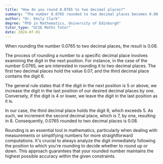 ```yaml
---
title: "How do you round 0.0765 to two decimal places?"
summary: "The number 0.0765 rounded to two decimal places becomes 0.08."
author: "Dr. Emily Clark"
degree: "PhD in Mathematics, University of Edinburgh"
tutor_type: "GCSE Maths Tutor"
date: 2024-07-01
---
```


When rounding the number $0.0765$ to two decimal places, the result is $0.08$.

The process of rounding a number to a specific decimal place involves examining the digit in the next position. For instance, in the case of the number $0.0765$, we are interested in rounding it to two decimal places. The first two decimal places hold the value $0.07$, and the third decimal place contains the digit $6$. 

The general rule states that if the digit in the next position is $5$ or above, we increase the digit in the last position of our desired decimal places by one. Conversely, if the digit is $4$ or lower, we leave the digit in the last position as it is.

In our case, the third decimal place holds the digit $6$, which exceeds $5$. As such, we increment the second decimal place, which is $7$, by one, resulting in $8$. Consequently, $0.0765$ rounded to two decimal places is $0.08$.

Rounding is an essential tool in mathematics, particularly when dealing with measurements or simplifying numbers for more straightforward computations. It's crucial to always analyze the digit immediately following the position to which you're rounding to decide whether to round up or down. This approach guarantees that your rounded number maintains the highest possible accuracy within the given constraints.
    